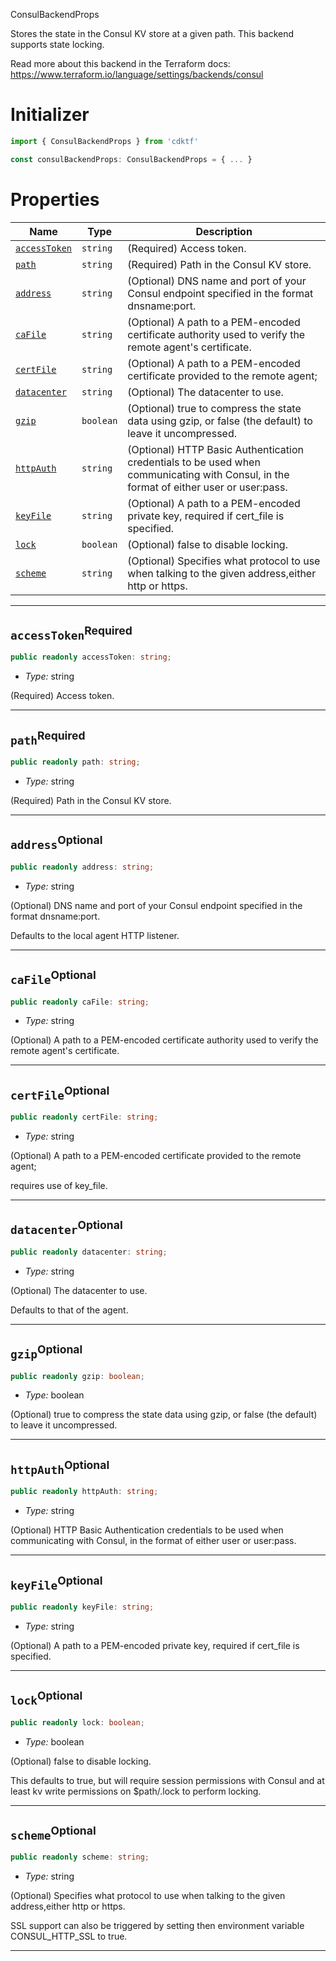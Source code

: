  ConsulBackendProps <a name="ConsulBackendProps" id="cdktf.ConsulBackendProps"></a>

Stores the state in the Consul KV store at a given path. This backend supports state locking.

Read more about this backend in the Terraform docs:
https://www.terraform.io/language/settings/backends/consul

# Initializer <a name="Initializer" id="cdktf.ConsulBackendProps.Initializer"></a>

```typescript
import { ConsulBackendProps } from 'cdktf'

const consulBackendProps: ConsulBackendProps = { ... }
```

# Properties <a name="Properties" id="Properties"></a>

| **Name** | **Type** | **Description** |
| --- | --- | --- |
| <code><a href="#cdktf.ConsulBackendProps.property.accessToken">accessToken</a></code> | <code>string</code> | (Required) Access token. |
| <code><a href="#cdktf.ConsulBackendProps.property.path">path</a></code> | <code>string</code> | (Required) Path in the Consul KV store. |
| <code><a href="#cdktf.ConsulBackendProps.property.address">address</a></code> | <code>string</code> | (Optional) DNS name and port of your Consul endpoint specified in the format dnsname:port. |
| <code><a href="#cdktf.ConsulBackendProps.property.caFile">caFile</a></code> | <code>string</code> | (Optional) A path to a PEM-encoded certificate authority used to verify the remote agent's certificate. |
| <code><a href="#cdktf.ConsulBackendProps.property.certFile">certFile</a></code> | <code>string</code> | (Optional) A path to a PEM-encoded certificate provided to the remote agent; |
| <code><a href="#cdktf.ConsulBackendProps.property.datacenter">datacenter</a></code> | <code>string</code> | (Optional) The datacenter to use. |
| <code><a href="#cdktf.ConsulBackendProps.property.gzip">gzip</a></code> | <code>boolean</code> | (Optional) true to compress the state data using gzip, or false (the default) to leave it uncompressed. |
| <code><a href="#cdktf.ConsulBackendProps.property.httpAuth">httpAuth</a></code> | <code>string</code> | (Optional) HTTP Basic Authentication credentials to be used when communicating with Consul, in the format of either user or user:pass. |
| <code><a href="#cdktf.ConsulBackendProps.property.keyFile">keyFile</a></code> | <code>string</code> | (Optional) A path to a PEM-encoded private key, required if cert_file is specified. |
| <code><a href="#cdktf.ConsulBackendProps.property.lock">lock</a></code> | <code>boolean</code> | (Optional) false to disable locking. |
| <code><a href="#cdktf.ConsulBackendProps.property.scheme">scheme</a></code> | <code>string</code> | (Optional) Specifies what protocol to use when talking to the given address,either http or https. |

---

## `accessToken`<sup>Required</sup> <a name="accessToken" id="cdktf.ConsulBackendProps.property.accessToken"></a>

```typescript
public readonly accessToken: string;
```

- *Type:* string

(Required) Access token.

---

## `path`<sup>Required</sup> <a name="path" id="cdktf.ConsulBackendProps.property.path"></a>

```typescript
public readonly path: string;
```

- *Type:* string

(Required) Path in the Consul KV store.

---

## `address`<sup>Optional</sup> <a name="address" id="cdktf.ConsulBackendProps.property.address"></a>

```typescript
public readonly address: string;
```

- *Type:* string

(Optional) DNS name and port of your Consul endpoint specified in the format dnsname:port.

Defaults to the local agent HTTP listener.

---

## `caFile`<sup>Optional</sup> <a name="caFile" id="cdktf.ConsulBackendProps.property.caFile"></a>

```typescript
public readonly caFile: string;
```

- *Type:* string

(Optional) A path to a PEM-encoded certificate authority used to verify the remote agent's certificate.

---

## `certFile`<sup>Optional</sup> <a name="certFile" id="cdktf.ConsulBackendProps.property.certFile"></a>

```typescript
public readonly certFile: string;
```

- *Type:* string

(Optional) A path to a PEM-encoded certificate provided to the remote agent;

requires use of key_file.

---

## `datacenter`<sup>Optional</sup> <a name="datacenter" id="cdktf.ConsulBackendProps.property.datacenter"></a>

```typescript
public readonly datacenter: string;
```

- *Type:* string

(Optional) The datacenter to use.

Defaults to that of the agent.

---

## `gzip`<sup>Optional</sup> <a name="gzip" id="cdktf.ConsulBackendProps.property.gzip"></a>

```typescript
public readonly gzip: boolean;
```

- *Type:* boolean

(Optional) true to compress the state data using gzip, or false (the default) to leave it uncompressed.

---

## `httpAuth`<sup>Optional</sup> <a name="httpAuth" id="cdktf.ConsulBackendProps.property.httpAuth"></a>

```typescript
public readonly httpAuth: string;
```

- *Type:* string

(Optional) HTTP Basic Authentication credentials to be used when communicating with Consul, in the format of either user or user:pass.

---

## `keyFile`<sup>Optional</sup> <a name="keyFile" id="cdktf.ConsulBackendProps.property.keyFile"></a>

```typescript
public readonly keyFile: string;
```

- *Type:* string

(Optional) A path to a PEM-encoded private key, required if cert_file is specified.

---

## `lock`<sup>Optional</sup> <a name="lock" id="cdktf.ConsulBackendProps.property.lock"></a>

```typescript
public readonly lock: boolean;
```

- *Type:* boolean

(Optional) false to disable locking.

This defaults to true, but will require session permissions with Consul and
at least kv write permissions on $path/.lock to perform locking.

---

## `scheme`<sup>Optional</sup> <a name="scheme" id="cdktf.ConsulBackendProps.property.scheme"></a>

```typescript
public readonly scheme: string;
```

- *Type:* string

(Optional) Specifies what protocol to use when talking to the given address,either http or https.

SSL support can also be triggered by setting then environment variable CONSUL_HTTP_SSL to true.

---
